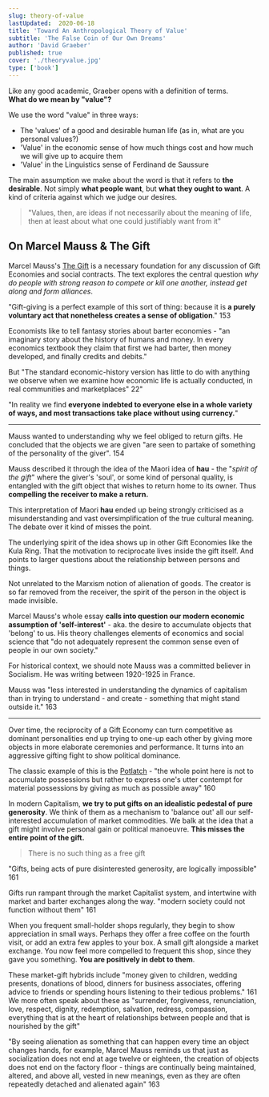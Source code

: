 ```yaml
---
slug: theory-of-value
lastUpdated:  2020-06-18
title: 'Toward An Anthropological Theory of Value'
subtitle: 'The False Coin of Our Own Dreams'
author: 'David Graeber'
published: true
cover: './theoryvalue.jpg'
type: ['book']
---
```


Like any good academic, Graeber opens with a definition of terms.  
**What do we mean by "value"?**

We use the word "value" in three ways:
- The 'values' of a good and desirable human life (as in, what are you personal values?)
- 'Value' in the economic sense of how much things cost and how much we will give up to acquire them
- 'Value' in the Linguistics sense of Ferdinand de Saussure

The main assumption we make about the word is that it refers to __the desirable__. Not simply **what people want**, but **what they ought to want**. A kind of criteria against which we judge our desires. 

> "Values, then, are ideas if not necessarily about the meaning of life, then at least about what one could justifiably want from it"

## On Marcel Mauss & The Gift

Marcel Mauss's [The Gift](https://www.goodreads.com/book/show/349990.The_Gift) is a necessary foundation for any discussion of Gift Economies and social contracts. The text explores the central question _why do people with strong reason to compete or kill one another, instead get along and form alliances_.

"Gift-giving is a perfect example of this sort of thing: because it is **a purely voluntary act that nonetheless creates a sense of obligation**." 153

Economists like to tell fantasy stories about barter economies - "an imaginary story about the history of humans and money. In every economics textbook they claim that first we had barter, then money developed, and finally credits and debits." 

But "The standard economic-history version has little to do with anything we observe when we examine how economic life is actually conducted, in real communities and marketplaces" 22"

"In reality we find **everyone indebted to everyone else in a whole variety of ways, and most transactions take place without using currency.**" 

---

Mauss wanted to understanding why we feel obliged to return gifts. He concluded that the objects we are given "are seen to partake of something of the personality of the giver". 154

Mauss described it through the idea of the Maori idea of __hau__ - the "_spirit of the gift_" where the giver's 'soul', or some kind of personal quality, is entangled with the gift object that wishes to return home to its owner. Thus **compelling the receiver to make a return.**

This interpretation of Maori __hau__ ended up being strongly criticised as a misunderstanding and vast oversimplification of the true cultural meaning. The debate over it kind of misses the point.

The underlying spirit of the idea shows up in other Gift Economies like the Kula Ring. That the motivation to reciprocate lives inside the gift itself. And points to larger questions about the relationship between persons and things.

Not unrelated to the Marxism notion of alienation of goods. The creator is so far removed from the receiver, the spirit of the person in the object is made invisible.

Marcel Mauss's whole essay **calls into question our modern economic assumption of 'self-interest'** - aka. the desire to accumulate objects that 'belong' to us. His theory challenges elements of economics and social science that "do not adequately represent the common sense even of people in our own society."

For historical context, we should note Mauss was a committed believer in Socialism. He was writing between 1920-1925 in France.

Mauss was "less interested in understanding the dynamics of capitalism than in trying to understand - and create - something that might stand outside it." 163

---

Over time, the reciprocity of a Gift Economy can turn competitive as dominant personalities end up trying to one-up each other by giving more objects in more elaborate ceremonies and performance. It turns into an aggressive gifting fight to show political dominance.

The classic example of this is the [Potlatch](https://en.wikipedia.org/wiki/Potlatch) - "the whole point here is not to accumulate possessions but rather to express one's utter contempt for material possessions by giving as much as possible away" 160

In modern Capitalism, **we try to put gifts on an idealistic pedestal of pure generosity**. We think of them as a mechanism to 'balance out' all our self-interested accumulation of market commodities. We balk at the idea that a gift might involve personal gain or political manoeuvre. **This misses the entire point of the gift.**

> There is no such thing as a free gift

"Gifts, being acts of pure disinterested generosity, are logically impossible" 161

Gifts run rampant through the market Capitalist system, and intertwine with market and barter exchanges along the way. "modern society could not function without them" 161

When you frequent small-holder shops regularly, they begin to show appreciation in small ways. Perhaps they offer a free coffee on the fourth visit, or add an extra few apples to your box. A small gift alongside a market exchange. You now feel more compelled to frequent this shop, since they gave you something. **You are positively in debt to them**.

These market-gift hybrids include "money given to children, wedding presents, donations of blood, dinners for business associates, offering advice to friends or spending hours listening to their tedious problems." 161 We more often speak about these as "surrender, forgiveness, renunciation, love, respect, dignity, redemption, salvation, redress, compassion, everything that is at the heart of relationships between people and that is nourished by the gift"

"By seeing alienation as something that can happen every time an object changes hands, for example, Marcel Mauss reminds us that just as socialization does not end at age twelve or eighteen, the creation of objects does not end on the factory floor - things are continually being maintained, altered, and above all, vested in new meanings, even as they are often repeatedly detached and alienated again" 163
